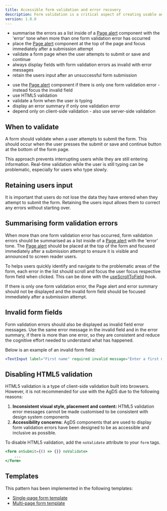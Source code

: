```yaml
---
title: Accessible form validation and error recovery
description: Form validation is a critical aspect of creating usable and accessible applications. By providing effective error feedback and guidance, you can help users submit accurate information while minimising frustrations.
version: 1.0.0
---
```


<DoHeading />

- summarise the errors as a list inside of a [Page alert](/components/page-alert) component with the 'error' tone when more than one form validation error has occurred
- place the [Page alert](/components/page-alert) component at the top of the page and focus immediately after a submission attempt
- validate a form page when the user attempts to submit or save and continue
- always display fields with form validation errors as invalid with error messages
- retain the users input after an unsuccessful form submission

<DontHeading />

- use the [Page alert](/components/page-alert) component if there is only one form validation error - instead focus the invalid field
- use HTML5 validation
- validate a form when the user is typing
- display an error summary if only one validation error
- depend only on client-side validation - also use server-side validation

## When to validate

A form should validate when a user attempts to submit the form. This should occur when the user presses the submit or save and continue button at the bottom of the form page.

This approach prevents interrupting users while they are still entering information. Real-time validation while the user is still typing can be problematic, especially for users who type slowly.

## Retaining users input

It is important that users do not lose the data they have entered when they attempt to submit the form. Retaining the users input allows them to correct any errors without starting over.

## Summarising form validation errors

When more than one form validation error has occurred, form validation errors should be summarised as a list inside of a [Page alert](/components/page-alert) with the 'error' tone. The [Page alert](/components/page-alert) should be placed at the top of the form and focused immediately after a submission attempt to ensure it is visible and announced to screen reader users.

To helps users quickly identify and navigate to the problematic areas of the form, each error in the list should scroll and focus the user focus respective form field when clicked. This can be done with the [useScrollToField](/components/field#usescrolltofield) hook.

If there is only one form validation error, the Page alert and error summary should not be displayed and the invalid form field should be focused immediately after a submission attempt.

## Invalid form fields

Form validation errors should also be displayed as invalid field error messages. Use the same error message in the invalid field and in the error summary, if there is more than one error, so they are consistent and reduce the cognitive effort needed to understand what has happened.

Below is an example of an invalid form field:

```jsx live
<TextInput label="First name" required invalid message="Enter a first name" />
```

## Disabling HTML5 validation

HTML5 validation is a type of client-side validation built into browsers. However, it is not recommended for use with the AgDS due to the following reasons:

1. **Inconsistent visual style, placement and content:** HTML5 validation error messages cannot be made customised to be consistent with design system components
2. **Accessibility concerns:** AgDS components that are used to display form validation errors have been designed to be as accessible and inclusive as possible.

To disable HTML5 validation, add the `noValidate` attribute to your `form` tags.

```jsx
<form onSubmit={() => {}} noValidate>
	...
</form>
```

## Templates

This pattern has been implemented in the following templates:

- [Single-page form template](/templates/single-page-form)
- [Multi-page form template](/templates/multi-page-form)
